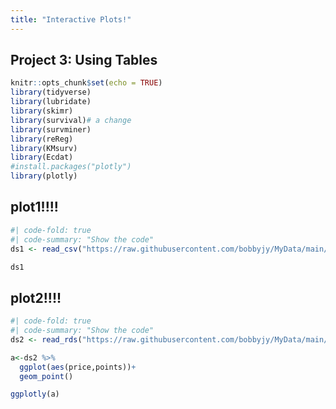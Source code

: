 ```yaml
---
title: "Interactive Plots!"
---
```


## Project 3: Using Tables

```r
knitr::opts_chunk$set(echo = TRUE)
library(tidyverse)
library(lubridate)
library(skimr)
library(survival)# a change
library(survminer)
library(reReg)
library(KMsurv)
library(Ecdat)
#install.packages("plotly")
library(plotly)
```

## plot1!!!!
```r
#| code-fold: true
#| code-summary: "Show the code"
ds1 <- read_csv("https://raw.githubusercontent.com/bobbyjy/MyData/main/job_retention-hopa.txt")

ds1
```

## plot2!!!!
```r
#| code-fold: true
#| code-summary: "Show the code"
ds2 <- read_rds("https://raw.githubusercontent.com/bobbyjy/MyData/main/pinot.rds")

a<-ds2 %>% 
  ggplot(aes(price,points))+
  geom_point()

ggplotly(a)
```


